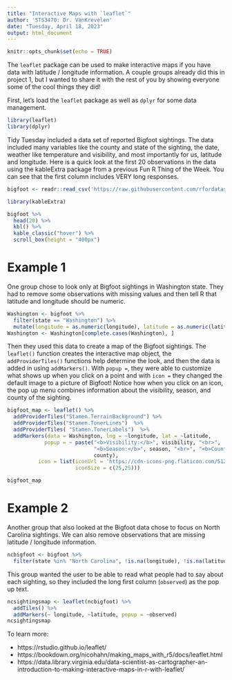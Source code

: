 ```yaml
---
title: "Interactive Maps with `leaflet`"
author: 'STS3470: Dr. VanKrevelen'
date: "Tuesday, April 18, 2023"
output: html_document
---
```


```r
knitr::opts_chunk$set(echo = TRUE)
```

The `leaflet` package can be used to make interactive maps if you have data with latitude / longitude information. A couple groups already did this in project 1, but I wanted to share it with the rest of you by showing everyone some of the cool things they did!

First, let's load the `leaflet` package as well as `dplyr` for some data management.

```r
library(leaflet)
library(dplyr)
```

Tidy Tuesday included a data set of reported Bigfoot sightings. The data included many variables like the county and state of the sighting, the date, weather like temperature and visibility, and most importantly for us, latitude and longitude. Here is a quick look at the first 20 observations in the data using the kableExtra package from a previous Fun R Thing of the Week. You can see that the first column includes VERY long responses.

```r
bigfoot <- readr::read_csv('https://raw.githubusercontent.com/rfordatascience/tidytuesday/master/data/2022/2022-09-13/bigfoot.csv')

library(kableExtra)

bigfoot %>%
  head(20) %>%
  kbl() %>%
  kable_classic("hover") %>%
  scroll_box(height = "400px")
```


# Example 1

One group chose to look only at Bigfoot sightings in Washington state. They had to remove some observations with missing values and then tell R that latitude and longitude should be numeric.

```r
Washington <- bigfoot %>%
  filter(state == "Washington") %>%
  mutate(longitude = as.numeric(longitude), latitude = as.numeric(latitude))
Washington <- Washington[complete.cases(Washington), ]
```

Then they used this data to create a map of the Bigfoot sightings. The `leaflet()` function creates the interactive map object, the `addProviderTiles()` functions help determine the look, and then the data is added in using `addMarkers()`. With `popup =`, they were able to customize what shows up when you click on a point and with `icon =` they changed the default image to a picture of Bigfoot! Notice how when you click on an icon, the pop up menu combines information about the visibility, season, and county of the sighting.

```r
bigfoot_map <- leaflet() %>%
  addProviderTiles("Stamen.TerrainBackground") %>%
  addProviderTiles("Stamen.TonerLines")  %>%
  addProviderTiles( "Stamen.TonerLabels")  %>%
  addMarkers(data = Washington, lng = ~longitude, lat = ~latitude, 
            popup = ~ paste("<b>Visibility:</b>", visibility, "<br>", 
                            "<b>Season:</b>", season, "<br>", "<b>County:</b>", 
                            county), 
          icon = list(iconUrl = 'https://cdn-icons-png.flaticon.com/512/2332/2332562.png',
                      iconSize = c(25,25)))

bigfoot_map
```


# Example 2

Another group that also looked at the Bigfoot data chose to focus on North Carolina sightings. We can also remove observations that are missing latitude / longitude information.

```r
ncbigfoot <- bigfoot %>%
  filter(state %in% "North Carolina", !is.na(longitude), !is.na(latitude))
```

This group wanted the user to be able to read what people had to say about each sighting, so they included the long first column (`observed`) as the pop up text.

```r
ncsightingsmap <- leaflet(ncbigfoot) %>%
  addTiles() %>%  
  addMarkers(~ longitude, ~latitude, popup = ~observed)
ncsightingsmap
```


To learn more:

- https://rstudio.github.io/leaflet/
- https://bookdown.org/nicohahn/making_maps_with_r5/docs/leaflet.html
- https://data.library.virginia.edu/data-scientist-as-cartographer-an-introduction-to-making-interactive-maps-in-r-with-leaflet/

